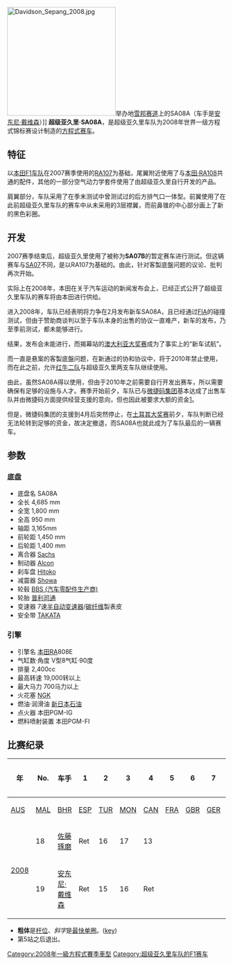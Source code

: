 [[Image:Davidson_Sepang_2008.jpg|250px]]举办地[[雪邦赛道|雪邦赛道]]上的SA08A（车手是[[安东尼·戴维森|安东尼·戴维森]]）]]
'''超级亚久里·SA08A'''，是超级亚久里车队为2008年世界一级方程式锦标赛设计制造的[[方程式赛车|方程式赛车]]。

== 特征 ==
以[[本田车队|本田F1车队]]在2007赛季使用的[[本田·RA107|RA107]]为基础，尾翼附近使用了与[[本田·RA108|本田·RA108]]共通的配件，其他的一部分空气动力学套件使用了由超级亚久里自行开发的产品。

肩翼部分，车队采用了在季末测试中曾测试过的后方排气口一体型。前翼使用了在此前超级亚久里车队的赛车中从未采用的3层襟翼，而前鼻锥的中心部分画上了新的黑色彩圈。

== 开发 ==
2007赛季结束后，超级亚久里使用了被称为'''SA07B'''的暂定赛车进行测试。但这辆赛车与[[超级亚久里·SA07|SA07]]不同，是以RA107为基础的。由此，针对客製底盤问题的议论、批判再次开始。

实际上在2008年，本田在关于汽车运动的新闻发布会上，已经正式公开了超级亚久里车队的赛车将由本田进行供给。

进入2008年，车队已经表明将力争在2月发布新车SA08A，且已经通过[[FIA|FIA]]的碰撞测试，但由于赞助商谈判以至于车队本身的出售的协议一直难产，新车的发布，乃至季前测试，都未能够进行。

结果，发布会未能进行，而揭幕站的[[2008年澳大利亚大奖赛|澳大利亚大奖赛]]成为了事实上的“新车试航”。

而一直是悬案的客製底盤问题，在新通过的协和协议中，将于2010年禁止使用，而在此之前，允许[[红牛二队|红牛二队]]与超级亚久里两支车队继续使用。

由此，虽然SA08A得以使用，但由于2010年之前需要自行开发出赛车，所以需要确保有足够的设施与人才。赛季开始前夕，车队已与[[微捷码集团|微捷码集团]]基本达成了出售车队并由微捷码方面提供经营支援的意向，但也因此被要求大额的资金[http://www.ocn.ne.jp/sports/motorsports/magazine/0774.html]。

但是，微捷码集团的支援到4月后突然停止，在[[2008年土耳其大奖赛|土耳其大奖赛]]前夕，车队判断已经无法轮转到足够的资金，故决定撤退，而SA08A也就此成为了车队最后的一辆赛车。

== 参数 ==
=== 底盘 ===
* 底盘名 SA08A
* 全长 4,685 mm
* 全宽 1,800 mm
* 全高 950 mm
* 轴距 3,165mm
* 前轮距 1,450 mm
* 后轮距 1,400 mm
* 离合器 [[Sachs|Sachs]]
* 制动器 [[Alcon|Alcon]]
* 刹车盘 [[Hitoko|Hitoko]]
* 减震器 [[Showa|Showa]]
* 轮毂 [[BBS_(汽车零配件生产商)|BBS (汽车零配件生产商)]]
* 轮胎 [[普利司通|普利司通]]
* 变速器 7速[[半自动变速器|半自动变速器]]/[[碳纤维|碳纤维]]製表皮
* 安全带 [[TAKATA|TAKATA]]
=== 引擎 ===
* 引擎名 [[本田|本田]]RA808E
* 气缸数·角度 V型8气缸·90度
* 排量 2,400cc
* 最高转速 19,000转以上
* 最大马力 700马力以上
* 火花塞 [[日本特殊陶业|NGK]]
* 燃油·润滑油 [[新日本石油|新日本石油]]
* 点火器 本田PGM-IG
* 燃料喷射装置 本田PGM-FI

== 比赛纪录 ==
{| class="wikitable" style="text-align:center; font-size:90%"
!rowspan="2"| 年 !!rowspan="2"| No. !!rowspan="2"| 车手 !! 1 !! 2 !! 3 !! 4 !! 5 !! 6 !! 7 !! 8 !! 9 !! 10 !! 11 !! 12 !! 13 !! 14 !! 15 !! 16 !! 17 !! 18 !!rowspan="2"| 积分 !!rowspan="2"| 排名
|-
![[2008年澳大利亚大奖赛|AUS]]<br />{{flagicon|AUS}}
![[2008年马来西亚大奖赛|MAL]]<br />{{flagicon|MAL}}
![[2008年巴林大奖赛|BHR]]<br />{{flagicon|BHR}}
![[2008年西班牙大奖赛|ESP]]<br />{{flagicon|ESP}}
![[2008年土耳其大奖赛|TUR]]<br />{{flagicon|TUR}}
![[2008年摩纳哥大奖赛|MON]]<br />{{flagicon|MON}}
![[2008年加拿大大奖赛|CAN]]<br />{{flagicon|CAN}}
![[2008年法国大奖赛|FRA]]<br />{{flagicon|FRA}}
![[2008年英国大奖赛|GBR]]<br />{{flagicon|UK}}
![[2008年德国大奖赛|GER]]<br />{{flagicon|GER}}
![[2008年匈牙利大奖赛|HUN]]<br />{{flagicon|HUN}}
![[2008年欧洲大奖赛|EUR]]<br />{{flagicon|EU}}
![[2008年比利时大奖赛|BEL]]<br />{{flagicon|BEL}}
![[2008年意大利大奖赛|ITA]]<br />{{flagicon|ITA}}
![[2008年新加坡大奖赛|SIN]]<br />{{flagicon|SIN}}
![[2008年日本大奖赛|JPN]]<br />{{flagicon|JPN}}
![[2008年中国大奖赛|CHN]]<br />{{flagicon|CHN}}
![[2008年巴西大奖赛|BRA]]<br />{{flagicon|BRA}}
|-
|rowspan="2"| [[2008年世界一级方程式锦标赛|2008]]
|18
| {{flagicon|JPN}}[[佐藤琢磨|佐藤琢磨]]
|bgcolor="#EFCFFF"| Ret
|bgcolor="#CFCFFF"| 16
|bgcolor="#CFCFFF"| 17
|bgcolor="#CFCFFF"| 13
|
|
|
|
|
|
|
|
|
|
|
|
|
|
|rowspan="2"|'''0'''
|rowspan="2"|'''－'''
|-
|19
| {{flagicon|UK}}[[安东尼·戴维森|安东尼·戴维森]]
|bgcolor="#EFCFFF"| Ret
|bgcolor="#CFCFFF"| 15
|bgcolor="#CFCFFF"| 16
|bgcolor="#EFCFFF"| Ret
|
|
|
|
|
|
|
|
|
|
|
|
|
|
|}
* '''粗体'''是[[杆位|杆位]]、''斜字''是[[最快单圈|最快单圈]]。([[:Template:F1_driver_results_legend_2|key]])
* 第5站之后退出。

{{超级亚久里F1}}
{{2008年的F1赛车}}

[[Category:2008年一級方程式賽季車型|Category:2008年一級方程式賽季車型]]
[[Category:超级亚久里车队的F1赛车|Category:超级亚久里车队的F1赛车]]